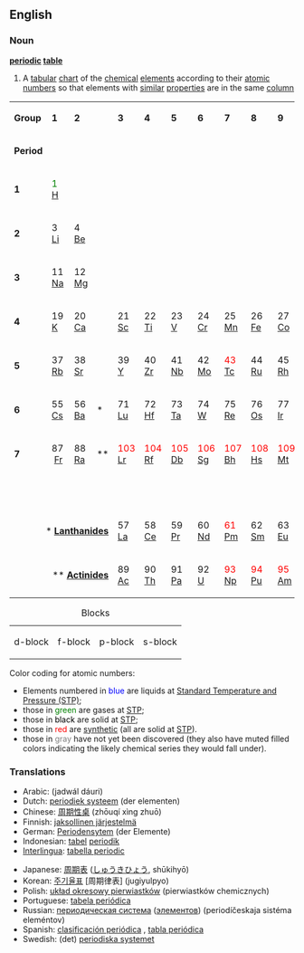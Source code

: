 ==English==
===Noun===
{{wikipedia}}
'''[[periodic]] [[table]]'''
#{{chemistry}} A [[tabular]] [[chart]] of the [[chemical]] [[element]]s according to their [[atomic number]]s so that elements with [[similar]] [[properties]] are in the same [[column]]

<!-- table modified from Wikipedia -->
<center>
{| style="width: 80%;"
|- align="center"
| '''Group'''
| '''1'''
| '''2'''
| style="vertical-align: top;" | <br>
| '''3'''
| '''4'''
| '''5'''
| '''6'''
| '''7'''
| '''8'''
| '''9'''
| '''10'''
| '''11'''
| '''12'''
| '''13'''
| '''14'''
| '''15'''
| '''16'''
| '''17'''
| '''18'''
|- align="center"
| '''Period'''
| colspan="20" | <br>
|- align="center"
| '''1'''
| bgcolor="#ff6699" | <font color="green">1</font><br>[[Hydrogen|H]]
| colspan="17" | <br>
| bgcolor="#99ccff" | <font color="green">2</font><br>[[Helium|He]]
|- align="center"
| '''2'''
| bgcolor="#ff6699" | 3<br>[[Lithium|Li]]
| bgcolor="#ff6699" | 4<br>[[Beryllium|Be]]
| style="vertical-align: top;" | <br>
| colspan="10" | <br>
| bgcolor="#99ccff" | 5<br>[[Boron|B]]
| bgcolor="#99ccff" | 6<br>[[Carbon|C]]
| bgcolor="#99ccff" | <font color="green">7</font><br>[[Nitrogen|N]]
| bgcolor="#99ccff" | <font color="green">8</font><br>[[Oxygen|O]]
| bgcolor="#99ccff" | <font color="green">9</font><br>[[Fluorine|F]]
| bgcolor="#99ccff" | <font color="green">10</font><br>[[Neon|Ne]]
|- align="center"
| '''3'''
| bgcolor="#ff6699" | 11<br>[[Sodium|Na]]
| bgcolor="#ff6699" | 12<br>[[Magnesium|Mg]]
| style="vertical-align: top;" | <br>
| colspan="10" | <br>
| bgcolor="#99ccff" | 13<br>[[Aluminium|Al]]
| bgcolor="#99ccff" | 14<br>[[Silicon|Si]]
| bgcolor="#99ccff" | 15<br>[[Phosphorus|P]]
| bgcolor="#99ccff" | 16<br>[[Sulfur|S]]
| bgcolor="#99ccff" | <font color="green">17</font><br>[[Chlorine|Cl]]
| bgcolor="#99ccff" | <font color="green">18</font><br>[[Argon|Ar]]
|- align="center"
| '''4'''
| bgcolor="#ff6699" | 19<br>[[Potassium|K]]
| bgcolor="#ff6699" | 20<br>[[Calcium|Ca]]
| style="vertical-align: top;" | <br>
| bgcolor="#ccff99" | 21<br>[[Scandium|Sc]]
| bgcolor="#ccff99" | 22<br>[[Titanium|Ti]]
| bgcolor="#ccff99" | 23<br>[[Vanadium|V]]
| bgcolor="#ccff99" | 24<br>[[Chromium|Cr]]
| bgcolor="#ccff99" | 25<br>[[Manganese|Mn]]
| bgcolor="#ccff99" | 26<br>[[Iron|Fe]]
| bgcolor="#ccff99" | 27<br>[[Cobalt|Co]]
| bgcolor="#ccff99" | 28<br>[[Nickel|Ni]]
| bgcolor="#ccff99" | 29<br>[[Copper|Cu]]
| bgcolor="#ccff99" | 30<br>[[Zinc|Zn]]
| bgcolor="#99ccff" | 31<br>[[Gallium|Ga]]
| bgcolor="#99ccff" | 32<br>[[Germanium|Ge]]
| bgcolor="#99ccff" | 33<br>[[Arsenic|As]]
| bgcolor="#99ccff" | 34<br>[[Selenium|Se]]
| bgcolor="#99ccff" | <font color="blue">35</font><br>[[Bromine|Br]]
| bgcolor="#99ccff" | <font color="green">36</font><br>[[Krypton|Kr]]
|- align="center"
| '''5'''
| bgcolor="#ff6699" | 37<br>[[Rubidium|Rb]]
| bgcolor="#ff6699" | 38<br>[[Strontium|Sr]]
| style="vertical-align: top;" | <br>
| bgcolor="#ccff99" | 39<br>[[Yttrium|Y]]
| bgcolor="#ccff99" | 40<br>[[Zirconium|Zr]]
| bgcolor="#ccff99" | 41<br>[[Niobium|Nb]]
| bgcolor="#ccff99" | 42<br>[[Molybdenum|Mo]]
| bgcolor="#ccff99" | <font color="red">43</font><br>[[Technetium|Tc]]
| bgcolor="#ccff99" | 44<br>[[Ruthenium|Ru]]
| bgcolor="#ccff99" | 45<br>[[Rhodium|Rh]]
| bgcolor="#ccff99" | 46<br>[[Palladium|Pd]]
| bgcolor="#ccff99" | 47<br>[[Silver|Ag]]
| bgcolor="#ccff99" | 48<br>[[Cadmium|Cd]]
| bgcolor="#99ccff" | 49<br>[[Indium|In]]
| bgcolor="#99ccff" | 50<br>[[Tin|Sn]]
| bgcolor="#99ccff" | 51<br>[[Antimony|Sb]]
| bgcolor="#99ccff" | 52<br>[[Tellurium|Te]]
| bgcolor="#99ccff" | 53<br>[[Iodine|I]]
| bgcolor="#99ccff" | <font color="green">54</font><br>[[Xenon|Xe]]
|- align="center"
| '''6'''
| bgcolor="#ff6699" | 55<br>[[Caesium|Cs]]
| bgcolor="#ff6699" | 56<br>[[Barium|Ba]]
| bgcolor="#66ffcc" | *<br>
| bgcolor="#ccff99" | 71<br>[[Lutetium|Lu]]
| bgcolor="#ccff99" | 72<br>[[Hafnium|Hf]]
| bgcolor="#ccff99" | 73<br>[[Tantalum|Ta]]
| bgcolor="#ccff99" | 74<br>[[Tungsten|W]]
| bgcolor="#ccff99" | 75<br>[[Rhenium|Re]]
| bgcolor="#ccff99" | 76<br>[[Osmium|Os]]
| bgcolor="#ccff99" | 77<br>[[Iridium|Ir]]
| bgcolor="#ccff99" | 78<br>[[Platinum|Pt]]
| bgcolor="#ccff99" | 79<br>[[Gold|Au]]
| bgcolor="#ccff99" | <font color="blue">80</font><br>[[Mercury|Hg]]
| bgcolor="#99ccff" | 81<br>[[Thallium|Tl]]
| bgcolor="#99ccff" | 82<br>[[Lead|Pb]]
| bgcolor="#99ccff" | 83<br>[[Bismuth|Bi]]
| bgcolor="#99ccff" | 84<br>[[Polonium|Po]]
| bgcolor="#99ccff" | 85<br>[[Astatine|At]]
| bgcolor="#99ccff" | <font color="green">86</font><br>[[Radon|Rn]]
|- align="center"
| '''7'''
| bgcolor="#ff6699" | 87<br>&nbsp;[[Francium|Fr]]&nbsp;
| bgcolor="#ff6699" | 88<br>[[Radium|Ra]]
| bgcolor="#66ffcc" | **<br>
| bgcolor="#ccff99" | <font color="red">103</font><br>[[Lawrencium|Lr]]
| bgcolor="#ccff99" | <font color="red">104</font><br>[[Rutherfordium|Rf]]
| bgcolor="#ccff99" | <font color="red">105</font><br>[[Dubnium|Db]]
| bgcolor="#ccff99" | <font color="red">106</font><br>[[Seaborgium|Sg]]
| bgcolor="#ccff99" | <font color="red">107</font><br>[[Bohrium|Bh]]
| bgcolor="#ccff99" | <font color="red">108</font><br>[[Hassium|Hs]]
| bgcolor="#ccff99" | <font color="red">109</font><br>[[Meitnerium|Mt]]
| bgcolor="#ccff99" | <font color="red">110</font><br>[[Darmstadtium|Ds]]
| bgcolor="#ccff99" | <font color="red">111</font><br>[[Roentgenium|Rg]]
| bgcolor="#ccff99" | <font color="red">112</font><br>[[Ununbium|Uub]]
| bgcolor="#99ccff" | <font color="red">113<br>[[Ununtrium|Uut]]</font>
| bgcolor="#99ccff" | <font color="red">114</font><br>[[Ununquadium|Uuq]]
| bgcolor="#99ccff" | <font color="red">115<br>[[Ununpentium|Uup]]</font>
| bgcolor="#99ccff" | <font color="red">116<br>[[Ununhexium|Uuh]]</font>
| bgcolor="#ecfefe" | <font color="#cccccc">117<br>[[Ununseptium|Uus]]</font>
| bgcolor="#ecfefe" | <font color="#cccccc">118<br>[[Ununoctium|Uuo]]</font>
|- align="center"
| colspan="21" | <br>
|- align="center"
| colspan="4" align="right" | * '''[[Lanthanide]]s'''
| bgcolor="#66ffcc" | 57<br>[[Lanthanum|La]]
| bgcolor="#66ffcc" | 58<br>[[Cerium|Ce]]
| bgcolor="#66ffcc" | 59<br>[[Praseodymium|Pr]]
| bgcolor="#66ffcc" | 60<br>[[Neodymium|Nd]]
| bgcolor="#66ffcc" | <font color="red">61</font><br>[[Promethium|Pm]]
| bgcolor="#66ffcc" | 62<br>[[Samarium|Sm]]
| bgcolor="#66ffcc" | 63<br>[[Europium|Eu]]
| bgcolor="#66ffcc" | 64<br>[[Gadolinium|Gd]]
| bgcolor="#66ffcc" | 65<br>[[Terbium|Tb]]
| bgcolor="#66ffcc" | 66<br>[[Dysprosium|Dy]]
| bgcolor="#66ffcc" | 67<br>[[Holmium|Ho]]
| bgcolor="#66ffcc" | 68<br>[[Erbium|Er]]
| bgcolor="#66ffcc" | 69<br>[[Thulium|Tm]]
| bgcolor="#66ffcc" | 70<br>[[Ytterbium|Yb]]
|- align="center"
| colspan="4" align="right" | ** '''[[Actinide]]s'''
| bgcolor="#66ffcc" | 89<br>[[Actinium|Ac]]
| bgcolor="#66ffcc" | 90<br>[[Thorium|Th]]
| bgcolor="#66ffcc" | 91<br>[[Protactinium|Pa]]
| bgcolor="#66ffcc" | 92<br>[[Uranium|U]]
| bgcolor="#66ffcc" | <font color="red">93</font><br>[[Neptunium|Np]]
| bgcolor="#66ffcc" | <font color="red">94</font><br>[[Plutonium|Pu]]
| bgcolor="#66ffcc" | <font color="red">95</font><br>[[Americium|Am]]
| bgcolor="#66ffcc" | <font color="red">96</font><br>[[Curium|Cm]]
| bgcolor="#66ffcc" | <font color="red">97</font><br>[[Berkelium|Bk]]
| bgcolor="#66ffcc" | <font color="red">98</font><br>[[Californium|Cf]]
| bgcolor="#66ffcc" | <font color="red">99</font><br>[[Einsteinium|Es]]
| bgcolor="#66ffcc" | <font color="red">100</font><br>[[Fermium|Fm]]
| bgcolor="#66ffcc" | <font color="red">101</font><br>[[Mendelevium|Md]]
| bgcolor="#66ffcc" | <font color="red">102</font><br>[[Nobelium|No]]
|}</center>
{| align="center"
|+Blocks
|- 
| bgcolor="#CCFF99" | d-block
| bgcolor="#66FFCC" | f-block
| bgcolor="#99CCFF" | p-block
| bgcolor="#FF6699" | s-block
|}

Color coding for atomic numbers:
* Elements numbered in <font color="blue">blue</font> are liquids at [[standard temperature and pressure|Standard Temperature and Pressure (STP)]];
* those in <font color="green">green</font> are gases at [[standard temperature and pressure|STP]];
* those in <font color="black">black</font> are solid at [[standard temperature and pressure|STP]];
* those in <font color="red">red</font> are [[Synthetic element|synthetic]] (all are solid at [[standard temperature and pressure|STP]]).
* those in <font color="#808080">gray</font> have not yet been discovered (they also have muted filled colors indicating the likely chemical series they would fall under).

=== Translations ===
{{top}}
*Arabic: {{ARchar|[[جدول دوري|جَدْوَلٌ دَوْرِيّ]]}} (jadwál dáuri) {{m}}
*Dutch: [[periodiek systeem]] (der elementen)
*Chinese: [[周期性桌]] (zhōuqí xìng zhuō)
*Finnish: [[jaksollinen järjestelmä]]
*German: [[Periodensytem]] (der Elemente) {{n}}
*Indonesian: [[tabel]] [[periodik]]
*[[Interlingua]]: [[tabella periodic]]
{{mid}}
*Japanese: [[周期表]] ([[しゅうきひょう]], shūkihyō)
*Korean: [[주기율표]] [周期律表] (jugiyulpyo)
*Polish: [[układ okresowy pierwiastków]] (pierwiastków chemicznych)
*Portuguese: [[tabela periódica]] {{f}}
*Russian: [[периодическая система]] ([[элемент|элементов]]) (periodíčeskaja sistéma eleméntov) {{f}}
*Spanish: [[clasificación periódica]] {{f}}, [[tabla periódica]] {{f}}
*Swedish: (det) [[periodiska systemet]]
{{bottom}}